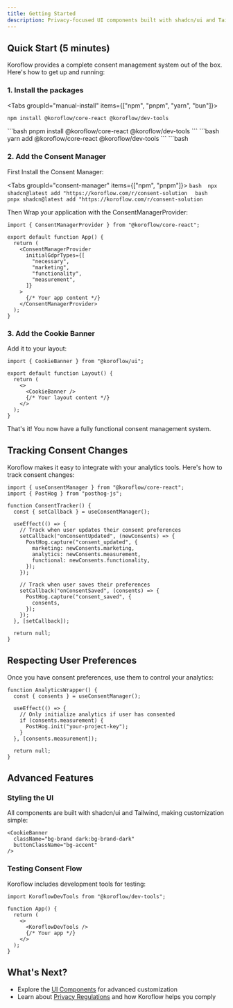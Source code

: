 ```yaml
---
title: Getting Started
description: Privacy-focused UI components built with shadcn/ui and Tailwind CSS that integrate seamlessly with Koroflow' core functionality.
---
```


## Quick Start (5 minutes)

Koroflow provides a complete consent management system out of the box. Here's how to get up and running:

### 1. Install the packages

<Tabs groupId="manual-install" items={["npm", "pnpm", "yarn", "bun"]}>
  <Tab value="npm">
  ```bash 
  npm install @koroflow/core-react @koroflow/dev-tools
  ```
  </Tab>
  <Tab value="pnpm">
  ```bash 
  pnpm install @koroflow/core-react @koroflow/dev-tools
  ```
  </Tab>
  <Tab value="yarn">
  ```bash
   yarn add @koroflow/core-react @koroflow/dev-tools
   ```
   </Tab>
  <Tab value="bun">
  ```bash
   <bun add @koroflow/core-react @koroflow/dev-tools 
   ```
   </Tab>
</Tabs>

### 2. Add the Consent Manager

First Install the Consent Manager:

<Tabs groupId="consent-manager" items={["npm", "pnpm"]}>
  <Tab value="npm">
    ```bash 
    npx shadcn@latest add "https://koroflow.com/r/consent-solution 
    ```
  </Tab>
  <Tab value="pnpm">
    ```bash 
    pnpx shadcn@latest add "https://koroflow.com/r/consent-solution
    ```
  </Tab>
</Tabs>

Then Wrap your application with the ConsentManagerProvider:

```tsx
import { ConsentManagerProvider } from "@koroflow/core-react";

export default function App() {
  return (
    <ConsentManagerProvider
      initialGdprTypes={[
        "necessary",
        "marketing",
        "functionality",
        "measurement",
      ]}
    >
      {/* Your app content */}
    </ConsentManagerProvider>
  );
}
```

### 3. Add the Cookie Banner

Add it to your layout:

```tsx
import { CookieBanner } from "@koroflow/ui";

export default function Layout() {
  return (
    <>
      <CookieBanner />
      {/* Your layout content */}
    </>
  );
}
```

That's it! You now have a fully functional consent management system.

## Tracking Consent Changes

Koroflow makes it easy to integrate with your analytics tools. Here's how to track consent changes:

```tsx
import { useConsentManager } from "@koroflow/core-react";
import { PostHog } from "posthog-js";

function ConsentTracker() {
  const { setCallback } = useConsentManager();

  useEffect(() => {
    // Track when user updates their consent preferences
    setCallback("onConsentUpdated", (newConsents) => {
      PostHog.capture("consent_updated", {
        marketing: newConsents.marketing,
        analytics: newConsents.measurement,
        functional: newConsents.functionality,
      });
    });

    // Track when user saves their preferences
    setCallback("onConsentSaved", (consents) => {
      PostHog.capture("consent_saved", {
        consents,
      });
    });
  }, [setCallback]);

  return null;
}
```

## Respecting User Preferences

Once you have consent preferences, use them to control your analytics:

```tsx
function AnalyticsWrapper() {
  const { consents } = useConsentManager();

  useEffect(() => {
    // Only initialize analytics if user has consented
    if (consents.measurement) {
      PostHog.init("your-project-key");
    }
  }, [consents.measurement]);

  return null;
}
```

## Advanced Features

### Styling the UI

All components are built with shadcn/ui and Tailwind, making customization simple:

```tsx
<CookieBanner
  className="bg-brand dark:bg-brand-dark"
  buttonClassName="bg-accent"
/>
```

### Testing Consent Flow

Koroflow includes development tools for testing:

```tsx
import KoroflowDevTools from "@koroflow/dev-tools";

function App() {
  return (
    <>
      <KoroflowDevTools />
      {/* Your app */}
    </>
  );
}
```

## What's Next?

- Explore the [UI Components](/docs/components) for advanced customization
- Learn about [Privacy Regulations](/docs/regulations) and how Koroflow helps you comply
